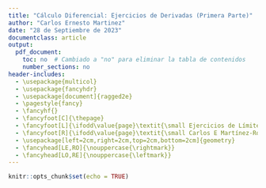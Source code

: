 ```yaml
---
title: "Cálculo Diferencial: Ejercicios de Derivadas (Primera Parte)"
author: "Carlos Ernesto Martinez"
date: "28 de Septiembre de 2023"
documentclass: article
output:
  pdf_document:
    toc: no  # Cambiado a "no" para eliminar la tabla de contenidos
    number_sections: no
header-includes:
  - \usepackage{multicol}
  - \usepackage{fancyhdr}
  - \usepackage[document]{ragged2e}
  - \pagestyle{fancy}
  - \fancyhf{}
  - \fancyfoot[C]{\thepage}
  - \fancyfoot[L]{\ifodd\value{page}\textit{\small Ejercicios de Límites (Primera Parte)}\else\textit{\small Carlos E Martínez-Rodríguez}\fi}
  - \fancyfoot[R]{\ifodd\value{page}\textit{\small Carlos E Martínez-Rodríguez}\else\textit{\small Ejercicios de Límites (Primera Parte)}\fi}
  - \usepackage[left=2cm,right=2cm,top=2cm,bottom=2cm]{geometry}
  - \fancyhead[LE,RO]{\nouppercase{\rightmark}}
  - \fancyhead[LO,RE]{\nouppercase{\leftmark}}
---
```


```r
knitr::opts_chunk$set(echo = TRUE)

```

\begin{enumerate}

\item Calcula las siguientes derivadas utilizando la definición de límite:

\begin{enumerate}
\begin{multicols}{3}
\item $f(x) = 2x + 3$
\item $f(x) = x^2 - 4x + 5$
\item $f(x) = 3x^2 + 6x + 2$
\item $f(x) = \frac{3}{x + 2}$
\item $f(x) = \frac{1}{x - 1}$
\item $f(x) = \frac{2}{x - 3}$
\item $f(x) = -x^2 + 3x - 1$
\item $f(x) = \sqrt{x + 1}$
\item $f(x) = \sqrt{4x - 7}$
\item  $f(x) = \frac{ 4}{\sqrt{x + 4}}$
\item $f(x) = \frac{- 1}{\sqrt{x + 2}}$
\item $f(x) = \sqrt{3x - 1}$
\end{multicols}
\end{enumerate}

\item Calcula la recta tangente a la función en el punto dado

\begin{enumerate}
\begin{multicols}{2}
\item $y= 4-x^{2}$, $P=\left(1,3\right)$
\item $y= x^{2}+1$, $P=\left(1,2\right)$
\item $y= 4x^{2}+2x$, $P=\left(2,20\right)$
\item $y= x^{2}-6x$, $P=\left(3,0\right)$
\end{multicols}
\end{enumerate}

\item Determine la pendiente de la recta tangente a la gráfica en el punto $(x_1,f(x_1))$
\begin{enumerate}
\begin{multicols}{3}
\item $f(x) = 2x^2-12x+1$
\item $f(x) = 7-3x+x^2$
\item $f(x) = 3x^3 + 2x^2-6x + 2$
\item $f(x) = \frac{2}{\sqrt{x}}$
\item $f(x) = \sqrt{4-2x}$
\item $f(x) = \frac{4}{3x^2}$
\end{multicols}
\end{enumerate}

\item Calcule las siguientes derivadas

\begin{enumerate}
\begin{multicols}{2}
\item $f(x) = 3x^5-3x^2+4x-1$
\item $f(x) = 2x^7+4x^6-3x^5+2x^4-8x^3+9x^2$
\item $f(x) = 4x^8+6x^6-4x^4+2x^2-x+10$
\item $f(x) = (2x^3-6x^2)(5x^4+2x^3)$
\item $f(x) = \frac{1}{6}x^6-x^5$
\item $f(x) = \frac{1}{4}x^4-\frac{1}{2}x^2$
\end{multicols}
\end{enumerate}

\item Calcule las siguientes derivadas

\begin{enumerate}
\begin{multicols}{3}
\item $f(x) = (3x^2 - 2x)(4x^3 + 5x^2)$

\item $g(x) = (2x^4 - 7x^3)(x^2 + 3x)$

\item $h(x) = (6x^3 + 4x^2)(2x^5 - x^4)$

\item $k(x) = (x^4 - 3x^3)(3x^2 + 2x)$
\item $m(x) = (4x^2 + 5x)(2x^3 - 6x^2)$
\end{multicols}
\end{enumerate}

\item Calcule las siguientes derivadas

\begin{enumerate}
\begin{multicols}{3}
\item $g(x) = \frac{1}{3}x^6 - \frac{1}{2}x^3$
\item $h(x) = \frac{1}{4}x^4 - 2x^2$
\item $k(x) = \frac{1}{9}x^9 - \frac{1}{2}x^7$
\item $m(x) = \frac{1}{6}x^6 - \frac{1}{4}x^4$
\item $n(x) = -\frac{1}{5}x^5 + \frac{1}{7}x^3$
\item $p(x) = \frac{1}{10}x^{10} - \frac{1}{3}x^3$
\end{multicols}
\end{enumerate}


\item Calcule las siguientes derivadas

\begin{enumerate}
\begin{multicols}{3}
\item $g(x) = \frac{1}{4}x^5 + \frac{1}{2}x^2$
\item $h(x) = \frac{3}{4}x^7 - \frac{1}{3}x^8$
\item $k(x) = \frac{1}{6}x^3 + \frac{1}{2}x^3$
\item $m(x) = \frac{1}{8}x^9 + \frac{1}{4}x^5$
\item $n(x) = -\frac{1}{2}x^2 - \frac{2}{3}x^6$
\item $p(x) = \frac{1}{2}x^4 - 3x^7$
\end{multicols}
\end{enumerate}

\item Calcule las siguientes derivadas

\begin{enumerate}
\begin{multicols}{3}
\item $g(x) = x^2 - 2x + \frac{1}{x^3}$

\item $h(x) = x^2 -\frac{3}{x} + \frac{1}{x^5}$

\item $k(x) = x^2 + \frac{2}{x} - \frac{1}{x^3}$

\item $m(x) = x^2 - \frac{4}{x} - \frac{1}{x^5}$

\item $n(x) = x^2 + \sqrt{3}x + \frac{1}{x^4}$

\item $p(x) = x^2 + 3x + \frac{1}{x^2}$
\end{multicols}
\end{enumerate}

\item Calcule las siguientes derivadas

\begin{enumerate}
\begin{multicols}{3}
\item  $g(x) = \frac{x^3}{3} - \frac{1}{x^3}$

\item $h(x) = -\frac{x^2}{3} + \frac{3}{x^2}$

\item $k(x) = \frac{x^5}{3} - \frac{2}{x^5}$

\item $m(x) = \frac{x^6}{3} - \frac{4}{x^6}$

\item $n(x) = -\frac{x^8}{3} + \frac{1}{x^8}$

\item $p(x) = \frac{x^4}{3} - \frac{7}{2x^4}$
\end{multicols}
\end{enumerate}

\item Calcule las siguientes derivadas

\begin{enumerate}
\begin{multicols}{3}

\item $g(x) = \frac{1}{x^2} + \frac{2}{3x^4}$

\item $h(x) = \frac{4}{x^4} + \frac{1}{4x^5}$

\item $k(x) = -\frac{2}{x^3} - \frac{3}{3x^8}$

\item $m(x) = \frac{5}{x^5} - \frac{3}{5x^7} $

\item $n(x) = \frac{1}{x^8} + \frac{2}{4x^4} $

\item $p(x) = \frac{6}{x^4} + \frac{4}{2x^6} $
\end{multicols}
\end{enumerate}

\item Calcule las siguientes derivadas

\begin{enumerate}
\begin{multicols}{3}
\item $g(x) = \frac{\sqrt{5}}{5}(x^4 - x^3)$

\item $h(x) = \frac{\sqrt{4}}{3}(x^5 - x^4)$

\item $k(x) = \frac{\sqrt{7}}{4}(x^3 - x^2)$

\item $m(x) = \frac{\sqrt{3}}{5}(x^3 - x^4)$

\item $n(x) = \frac{\sqrt{2}}{3}(x^3 - x^9)$

\item $p(x) = \frac{\sqrt{4}}{4}(x^3 - x^6)$

\end{multicols}
\end{enumerate}

\item Calcule las siguientes derivadas

\begin{enumerate}
\begin{multicols}{3}

\item $g(x) = (4x^3 + 3x^2)^3$

\item $h(x) = (3x^4 + 6x^3)^2$

\item $k(x) = \left(\frac{4x^3}{2} + \frac{3x^2}{2}\right)^2$

\item $m(x) = (4x^3 + 3x^6)^2$

\item $n(x) = (2x^8 + x^4)^2$

\item $p(x) = (5x^6 + x^4)^2$


\end{multicols}
\end{enumerate}

\item Calcule las siguientes derivadas

\begin{enumerate}
\begin{multicols}{3}

\item $g(x) = \frac{4x^2 - 2x + 8}{4x + 8}$

\item $h(x) = \frac{2x^2 + 6x + 12}{3x + 12}$
\item $k(x) = \frac{2x^2 - 4x - 8}{6x - 8}$
\item $m(x) = \frac{2x^2 + 3x + 6}{5x + 3}$
\item $n(x) = \frac{2x^3 + 4x^2 + 6x + 8}{4x^2 - 3x + 8}$
\item $p(x) = \frac{2x^2 + \frac{1}{2}x + 3}{2x + \frac{1}{2}}$
\end{multicols}
\end{enumerate}

\item Calcule las siguientes derivadas

\begin{enumerate}
\begin{multicols}{3}


\item $g(x) = \frac{x^2 - 4}{x^2 + 4}$
\item $h(x) = \frac{x^2 - 16}{x^2 + 16}$
\item $k(x) = \frac{x^2 + 1}{x^2 - 1}$
\item $m(x) = \frac{x^2 - 25}{x^2 + 25}$
\item $n(x) = \frac{x^3 - 8}{x^3 + 8}$

\item $p(x) = \frac{x^2 + \frac{1}{2}}{x^2 - \frac{1}{2}}$
\end{multicols}
\end{enumerate}

\item Calcule las siguientes derivadas

\begin{enumerate}
\begin{multicols}{3}
\item $g(x) = \frac{3x+2}{x+4}(4x-3)$

\item $h(x) = \frac{-x+6}{3x+6}(5x-1)$

\item $k(x) = \frac{12x-1}{7x+2}(3x+4)$

\item $m(x) = \frac{-3x+4}{6x+3}(4x-\sqrt{2})$

\item $n(x) = \frac{7x+6}{4x+7}(2x^2-1)$

\item $p(x) = \frac{-6x-5}{2x+1}\left(\frac{3x}{2}+\frac{1}{3}\right)$

\end{multicols}
\end{enumerate}

\end{enumerate}



